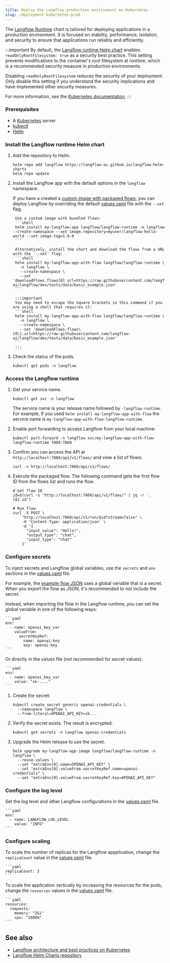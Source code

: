 ```yaml
---
title: Deploy the Langflow production environment on Kubernetes
slug: /deployment-kubernetes-prod
---
```



The [Langflow Runtime](https://github.com/langflow-ai/langflow-helm-charts/blob/main/charts/langflow-runtime) chart is tailored for deploying applications in a production environment. It is focused on stability, performance, isolation, and security to ensure that applications run reliably and efficiently.

:::important
By default, the [Langflow runtime Helm chart](https://github.com/langflow-ai/langflow-helm-charts/blob/main/charts/langflow-runtime/values.yaml#L46) enables `readOnlyRootFilesystem: true` as a security best practice. This setting prevents modifications to the container's root filesystem at runtime, which is a recommended security measure in production environments.

Disabling `readOnlyRootFilesystem` reduces the security of your deployment. Only disable this setting if you understand the security implications and have implemented other security measures.

For more information, see the [Kubernetes documentation](https://kubernetes.io/docs/tasks/configure-pod-container/security-context/).
:::

### Prerequisites

- A [Kubernetes](https://kubernetes.io/docs/setup/) server
- [kubectl](https://kubernetes.io/docs/tasks/tools/#kubectl)
- [Helm](https://helm.sh/docs/intro/install/)

### Install the Langflow runtime Helm chart

1. Add the repository to Helm.

    ```shell
    helm repo add langflow https://langflow-ai.github.io/langflow-helm-charts
    helm repo update
    ```

2. Install the Langflow app with the default options in the `langflow` namespace.

    If you have a created a [custom image with packaged flows](/deployment-docker#package-your-flow-as-a-docker-image), you can deploy Langflow by overriding the default [values.yaml](https://github.com/langflow-ai/langflow-helm-charts/blob/main/charts/langflow-runtime/values.yaml) file with the `--set` flag.

    <Tabs groupId="">
      <TabItem value="Install chart with custom image" label="Install chart with custom image" default>

        Use a custom image with bundled flows:
        ```shell
        helm install my-langflow-app langflow/langflow-runtime -n langflow --create-namespace --set image.repository=myuser/langflow-hello-world --set image.tag=1.0.0
        ```

      </TabItem>
      <TabItem value="Install chart and download flow" label="Install chart and download flow">

        Alternatively, install the chart and download the flows from a URL with the `--set` flag:
        ```shell
        helm install my-langflow-app-with-flow langflow/langflow-runtime \
          -n langflow \
          --create-namespace \
          --set 'downloadFlows.flows[0].url=https://raw.githubusercontent.com/langflow-ai/langflow/dev/tests/data/basic_example.json'
        ```

        :::important
        You may need to escape the square brackets in this command if you are using a shell that requires it:
        ```shell
        helm install my-langflow-app-with-flow langflow/langflow-runtime \
          -n langflow \
          --create-namespace \
          --set 'downloadFlows.flows\[0\].url=https://raw.githubusercontent.com/langflow-ai/langflow/dev/tests/data/basic_example.json'
        ```
        :::

      </TabItem>
    </Tabs>

3. Check the status of the pods.
    ```shell
    kubectl get pods -n langflow
    ```

### Access the Langflow runtime

1. Get your service name.
    ```shell
    kubectl get svc -n langflow
    ```

    The service name is your release name followed by `-langflow-runtime`. For example, if you used `helm install my-langflow-app-with-flow` the service name is `my-langflow-app-with-flow-langflow-runtime`.

2. Enable port forwarding to access Langflow from your local machine:

    ```shell
    kubectl port-forward -n langflow svc/my-langflow-app-with-flow-langflow-runtime 7860:7860
    ```

3. Confirm you can access the API at `http://localhost:7860/api/v1/flows/` and view a list of flows:
    ```shell
    curl -v http://localhost:7860/api/v1/flows/
    ```

4. Execute the packaged flow.
The following command gets the first flow ID from the flows list and runs the flow.

    ```shell
    # Get flow ID
    id=$(curl -s "http://localhost:7860/api/v1/flows/" | jq -r '.[0].id')

    # Run flow
    curl -X POST \
        "http://localhost:7860/api/v1/run/$id?stream=false" \
        -H 'Content-Type: application/json' \
        -d '{
          "input_value": "Hello!",
          "output_type": "chat",
          "input_type": "chat"
        }'
    ```

### Configure secrets

To inject secrets and Langflow global variables, use the `secrets` and `env` sections in the [values.yaml](https://github.com/langflow-ai/langflow-helm-charts/blob/main/charts/langflow-runtime/values.yaml) file.

For example, the [example flow JSON](https://raw.githubusercontent.com/langflow-ai/langflow-helm-charts/refs/heads/main/examples/flows/basic-prompting-hello-world.json) uses a global variable that is a secret. When you export the flow as JSON, it's recommended to not include the secret.

Instead, when importing the flow in the Langflow runtime, you can set the global variable in one of the following ways:

<Tabs>
<TabItem value="values" label="values.yaml">

    ```yaml
    env:
      - name: openai_key_var
        valueFrom:
          secretKeyRef:
            name: openai-key
            key: openai-key
    ```

Or directly in the values file (not recommended for secret values):

    ```yaml
    env:
      - name: openai_key_var
        value: "sk-...."
    ```

</TabItem>
<TabItem value="helm" label="Helm commands">

1. Create the secret:
    ```shell
    kubectl create secret generic openai-credentials \
      --namespace langflow \
      --from-literal=OPENAI_API_KEY=sk...
    ```

2. Verify the secret exists. The result is encrypted.
    ```shell
    kubectl get secrets -n langflow openai-credentials
    ```

3. Upgrade the Helm release to use the secret.
    ```shell
    helm upgrade my-langflow-app-image langflow/langflow-runtime -n langflow \
      --reuse-values \
      --set "extraEnv[0].name=OPENAI_API_KEY" \
      --set "extraEnv[0].valueFrom.secretKeyRef.name=openai-credentials" \
      --set "extraEnv[0].valueFrom.secretKeyRef.key=OPENAI_API_KEY"
    ```

</TabItem>
</Tabs>

### Configure the log level

Set the log level and other Langflow configurations in the [values.yaml](https://github.com/langflow-ai/langflow-helm-charts/blob/main/charts/langflow-runtime/values.yaml) file.

    ```yaml
    env:
      - name: LANGFLOW_LOG_LEVEL
        value: "INFO"
    ```

### Configure scaling

To scale the number of replicas for the Langflow appplication, change the `replicaCount` value in the [values.yaml](https://github.com/langflow-ai/langflow-helm-charts/blob/main/charts/langflow-runtime/values.yaml) file.

    ```yaml
    replicaCount: 3
    ```

To scale the application vertically by increasing the resources for the pods, change the `resources` values in the [values.yaml](https://github.com/langflow-ai/langflow-helm-charts/blob/main/charts/langflow-runtime/values.yaml) file.

    ```yaml
    resources:
      requests:
        memory: "2Gi"
        cpu: "1000m"
    ```

## See also

* [Langflow architecture and best practices on Kubernetes](/deployment-prod-best-practices)
* [Langflow Helm Charts repository](https://github.com/langflow-ai/langflow-helm-charts)